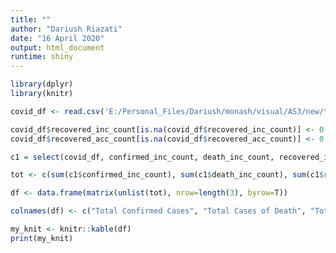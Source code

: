 ```yaml
---
title: ""
author: "Dariush Riazati"
date: "16 April 2020"
output: html_document
runtime: shiny
---
```


```r
library(dplyr)
library(knitr)

covid_df <- read.csv('E:/Personal_Files/Dariush/monash/visual/AS3/new/time_series_covid19_ALL_global.csv', header=TRUE)

covid_df$recovered_inc_count[is.na(covid_df$recovered_inc_count)] <- 0
covid_df$recovered_acc_count[is.na(covid_df$recovered_acc_count)] <- 0

c1 = select(covid_df, confirmed_inc_count, death_inc_count, recovered_inc_count)

tot <- c(sum(c1$confirmed_inc_count), sum(c1$death_inc_count), sum(c1$recovered_inc_count))

df <- data.frame(matrix(unlist(tot), nrow=length(3), byrow=T))

colnames(df) <- c("Total Confirmed Cases", "Total Cases of Death", "Total Recovered")

my_knit <- knitr::kable(df)
print(my_knit)
```